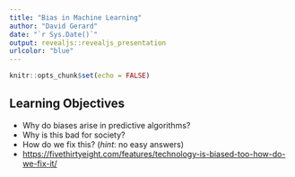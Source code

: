 ```yaml
---
title: "Bias in Machine Learning"
author: "David Gerard"
date: "`r Sys.Date()`"
output: revealjs::revealjs_presentation
urlcolor: "blue"
---
```


```r
knitr::opts_chunk$set(echo = FALSE)
```

## Learning Objectives

- Why do biases arise in predictive algorithms?
- Why is this bad for society?
- How do we fix this? (*hint*: no easy answers)
- <https://fivethirtyeight.com/features/technology-is-biased-too-how-do-we-fix-it/>
